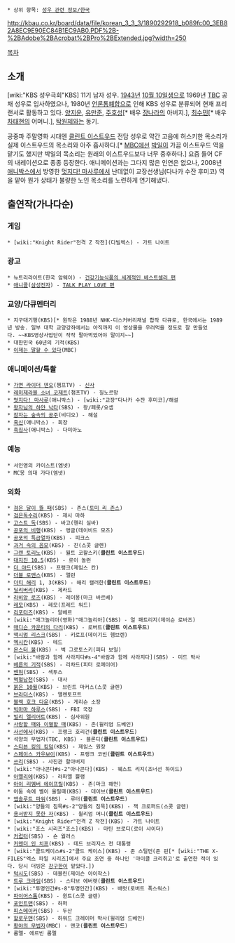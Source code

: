  * 상위 항목: [[성우 관련 정보/한국]]

http://kbau.co.kr/board/data/file/korean_3_3_3/1890292918_b089fc00_3EB82A8EC9E90EC84B1EC9AB0.PDF%2B-%2BAdobe%2BAcrobat%2BPro%2BExtended.jpg?width=250

[[목차]]
== 소개 ==
[wiki:"KBS 성우극회"KBS] 11기 남자 성우. [[1943년]] [[10월 10일]]생으로 1969년 [[TBC]] 공채 성우로 입사하였으나, 1980년 [[언론통폐합]]으로 인해 KBS 성우로 분류되어 현재 프리랜서로 활동하고 있다. [[양지운]], [[유만준]], [[주호성]][* 배우 [[장나라]]의 아버지.], [[최수민]][* 배우 [[차태현]]의 어머니.], [[탁원제]]와는 동기.

공중파 주말영화 시대엔 [[클린트 이스트우드]] 전담 성우로 약간 고음에 허스키한 목소리가 실제 이스트우드의 목소리와 아주 흡사하다.[* [[MBC]]에선 [[박일]]이 가끔 이스트우드 역을 맡기도 했지만 박일의 목소리는 원래의 이스트우드보다 너무 중후하다.] 요즘 들어 CF의 내레이션으로 종종 등장한다. 애니메이션과는 그다지 많은 인연은 없으나, 2008년 [[애니박스]]에서 방영한 [[멋지다! 마사루]]에서 난데없이 교장선생님(다나카 수잔 후미코) 역을 맡아 뭔가 상태가 불량한 노인 목소리를 노련하게 연기해냈다. 

== 출연작(가나다순) ==
=== 게임 ===
 * [wiki:"Knight Rider"전격 Z 작전](다빌렉스) - 가트 나이트
=== 광고 ===
 * 뉴트리라이트(한국 암웨이) - [http://www.ad.co.kr/ad/tv/show.cjsp?ukey=101744 건강기능식품의 세계적인 베스트셀러 편]
 * [[애니콜]]([[삼성전자]]) - [http://www.adic.co.kr/ads/list/showTvAd.do?ukey=168518 TALK PLAY LOVE 편]
=== 교양/다큐멘터리 ===
 * 지구대기행(KBS)[* 원작은 1988년 NHK-디스커버리채널 합작 다큐로, 한국에서는 1989년 방송. 일부 대학 교양강좌에서는 아직까지 이 영상물을 우려먹을 정도로 잘 만들었다. ~~KBS영상사업단이 작작 팔아먹었어야 말이지~~]
 * 대한민국 60년의 기적(KBS)
 * [[이제는 말할 수 있다]](MBC)
=== 애니메이션/특촬 ===
 * [[가면 라이더 덴오]](챔프TV) - [[크라켄 이매진|신사]]
 * [[레미제라블 소녀 코제트]](챔프TV) - 질노르망
 * [[멋지다! 마사루]](애니박스) - [wiki:"교장"다나카 수잔 후미코]/해설
 * [[왕자님의 하얀 낙타]](SBS) - 왕/페롯/요셉
 * [[잠자는 숲속의 공주]](비디오) - 해설
 * [[흑신]](애니박스) - 회장
 * [[흑집사]](애니박스) - 다미아노
=== 예능 ===
 * 서인영의 카이스트(엠넷)
 * MC몽 의대 가다(엠넷)
=== 외화 ===
 * [[검은 달이 뜰 때]](SBS) - 존스([[토미 리 존스]])
 * [[검은독수리]](KBS) - 제시 마하
 * [[고스트 독]](SBS) - 바고(헨리 실바)
 * [[공포의 비행]](KBS) - 앵글(데이비드 모즈)
 * [[공포의 특급열차]](KBS) - 피크스
 * [[과거 속의 음모]](KBS) - 진(스콧 글렌)
 * [[그랜 토리노]](KBS) - 월트 코왈스키('''클린트 이스트우드''')
 * [[대지진 10.5]](KBS) - 로이 놀런
 * [[더 야드]](SBS) - 프랭크(제임스 칸)
 * [[더블 로맨스]](KBS) - 앨런
 * [[더티 해리]] 1, 3(KBS) - 해리 캘러한('''클린트 이스트우드''')
 * [[딜리버리]](KBS) - 제라드
 * [[라비앙 로즈]](KBS) - 레이몽(마크 바르베)
 * [[레모]](KBS) - 레모(프레드 워드)
 * [[리포터즈]](KBS) - 알베르
 * [wiki:"매그놀리아(영화)"매그놀리아](SBS) - 얼 패트리지(제이슨 로바즈)
 * [[매디슨 카운티의 다리]](KBS) - 로버트('''클린트 이스트우드''')
 * [[맥시멈 리스크]](SBS) - 키로프(데이기드 헴브렌)
 * [[멕시칸]](KBS) - 테드
 * [[몬스터 볼]](KBS) - 벅 그로토스키(피터 보일)
 * [wiki:"바람과 함께 사라지다#s-4"바람과 함께 사라지다](SBS) - 미드 박사
 * [[베른의 기적]](SBS) - 리차드(피터 로메이어)
 * [[벤허]](SBS) - 섹투스
 * [[벽혈남천]](SBS) - 대사
 * [[붉은 10월]](KBS) - 브린트 마커스(스콧 글렌)
 * [[브라더스]](KBS) - 앨렌토프트
 * [[블랙 호크 다운]](KBS) - 게리슨 소장
 * [[빅마마 하루스]](SBS) - FBI 국장
 * [[빌리 엘리어트]](KBS) - 심사위원
 * [[사랑할 때와 이별할 때]](KBS) - 존(윌리엄 드베인)
 * [[사선에서]](KBS) - 프랭크 호리건('''클린트 이스트우드''')
 * 석양의 무법자(TBC, KBS) - 블론디('''클린트 이스트우드''')
 * [[스티븐 킹의 킹덤]](KBS) - 제임스 원장
 * [[스페이스 카우보이]](KBS) - 프랭크 코빈('''클린트 이스트우드''')
 * [[쓰리]](SBS) - 사진관 할아버지
 * [wiki:"아나콘다#s-2"아나콘다](KBS) - 웨스트 리지(조너선 하이드)
 * [[아멜리에]](KBS) - 라파엘 쁠랭
 * [[아이 리멤버 에이프릴]](KBS) - 존(마크 해먼)
 * 어둠 속에 벨이 울릴때(KBS) - 데이브('''클린트 이스트우드''')
 * [[앱솔루트 파워]](SBS) - 루터('''클린트 이스트우드''')
 * [wiki:"양들의 침묵#s-2"양들의 침묵](KBS) - 잭 크로퍼드(스콧 글렌)
 * [[용서받지 못한 자]](KBS) - 윌리엄 머니('''클린트 이스트우드''')
 * [wiki:"Knight Rider"전격 Z 작전](KBS) - 가트 나이트
 * [wiki:"죠스 시리즈"죠스](KBS) - 마틴 브로디(로이 샤이더)
 * [[커럽터]](SBS) - 숀 월러스
 * [[커맨더 인 치프]](KBS) - 테드 브리지스 전 대통령
 * [wiki:"콜드케이스#s-2"콜드 케이스](KBS) - 존 스틸먼(존 핀[* [wiki:"THE X-FILES"엑스 파일 시리즈]에서 주요 조연 중 하나인 '마이클 크리취고'로 출연한 적이 있다. 당시 더빙은 [[강구한]]이 맡았다.])
 * [[턱시도]](SBS) - 데블린(제이슨 아이작스)
 * [[트루 크라임]](SBS) - 스티브 에버렛('''클린트 이스트우드''')
 * [wiki:"투명인간#s-8"투명인간](KBS) - 배럿(로버트 폭스워스)
 * [[파이어스톰]](KBS) - 윈트(스콧 글렌)
 * [[포인트맨]](SBS) - 하퍼
 * [[피스메이커]](SBS) - 두산
 * [[할로우맨]](SBS) - 하워드 크레이머 박사(윌리엄 드베인)
 * [[황야의 무법자]](MBC) - 맨코('''클린트 이스트우드''')
 * 롬멜- 에르빈 롬멜
